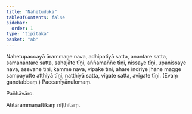 ```yaml
---
title: "Nahetuduka"
tableOfContents: false
sidebar:
  order: 1
type: "tipitaka"
basket: "ab"
---
```



<DynamicBreadcrumb />

<Division number="45">

<Paragraph number="2757">
Nahetupaccayā ārammaṇe nava, adhipatiyā satta, anantare satta, samanantare satta, sahajāte tīṇi, aññamaññe tīṇi, nissaye tīṇi, upanissaye nava, āsevane tīṇi, kamme nava, vipāke tīṇi, āhāre indriye jhāne magge sampayutte atthiyā tīṇi, natthiyā satta, vigate satta, avigate tīṇi. (Evaṃ gaṇetabbaṃ.)

</Paragraph>
</Division>

<Paragraph number="2758" type="center">
Paccanīyānulomaṃ.

  
Pañhāvāro.



</Paragraph>

<Paragraph number="2759" type="center">
Atītārammaṇattikaṃ niṭṭhitaṃ.
</Paragraph>